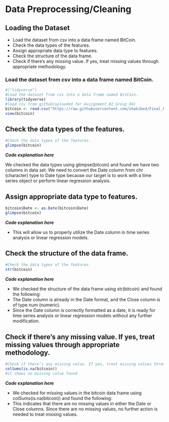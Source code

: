 # Data Preprocessing/Cleaning {#intro}
 
## Loading the Dataset{-}
  
  - Load the dataset from csv into a data frame named BitCoin.
  - Check the data types of the features.
  - Assign appropriate data type to features.
  - Check the structure of the data frame.
  - Check if there’s any missing value. If yes, treat missing values through         appropriate methodology.


### Load the dataset from csv into a data frame named BitCoin.{-}
```r

#("tidyverse")
#Load the dataset from csv into a data frame named BitCoin.
library(tidyverse)
#load csv from github(uploaded for Assignment_02_Group_04)
bitcoin <- read.csv("https://raw.githubusercontent.com/shakibed/Final_Project_Group_04/main/BTC-Monthly.csv", stringsAsFactors = FALSE)
view(bitcoin)
```

## Check the data types of the features.{-}


```r
#Check the data types of the features.
glimpse(bitcoin)


```

_**Code explanation here**_

We checked the data types using glimpse(bitcoin) and found we have two columns in data set.
We need to convert the Date column from chr (character) type to Date type because our target is to work with a time series object or perform linear regression analysis.



## Assign appropriate data type to features.{-}


```r
bitcoin$Date <- as.Date(bitcoin$Date)
glimpse(bitcoin)


```


_**Code explanation here**_

* This will allow us to properly utilize the Date column in time series analysis or linear regression models.

## Check the structure of the data frame.{-}


```r
#Check the data types of the features.
str(bitcoin)


```

_**Code explanation here**_

* We checked the structure of the data frame using str(bitcoin) and found the following:
* The Date column is already in the Date format, and the Close column is of type num (numeric). 
* Since the Date column is correctly formatted as a date, it is ready for time series analysis or linear regression models without any further modification.


## Check if there’s any missing value. If yes, treat missing values through  appropriate methodology.{-}


```r
#Check if there’s any missing value. If yes, treat missing values through appropriate methodology
colSums(is.na(bitcoin))
#it shows no missing value found


```

_**Code explanation here**_


* We checked for missing values in the bitcoin data frame using colSums(is.na(bitcoin)) and found the following:
* This indicates that there are no missing values in either the Date or Close columns. Since there are no missing values, no further action is needed to treat missing values.




